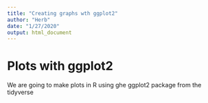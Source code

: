 ```yaml
---
title: "Creating graphs wth ggplot2"
author: "Herb"
date: "1/27/2020"
output: html_document
---
```

# Plots with ggplot2

We are going to make plots in R using ghe ggplot2 package from the tidyverse